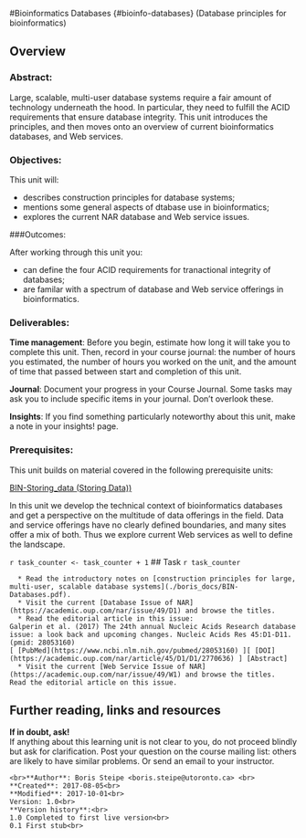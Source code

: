 #Bioinformatics Databases {#bioinfo-databases}
(Database principles for bioinformatics)

## Overview
### Abstract:
Large, scalable, multi-user database systems require a fair amount of technology underneath the hood. In particular, they need to fulfill the ACID requirements that ensure database integrity. This unit introduces the principles, and then moves onto an overview of current bioinformatics databases, and Web services.

### Objectives:

This unit will:
  
  * describes construction principles for database systems;
  * mentions some general aspects of dtabase use in bioinformatics;
  * explores the current NAR database and Web service issues.

###Outcomes:

After working through this unit you:

  * can define the four ACID requirements for tranactional integrity of databases;
  * are familar with a spectrum of database and Web service offerings in bioinformatics.

### Deliverables:
**Time management**: Before you begin, estimate how long it will take you to complete this unit. Then, record in your course journal: the number of hours you estimated, the number of hours you worked on the unit, and the amount of time that passed between start and completion of this unit.

**Journal**: Document your progress in your Course Journal. Some tasks may ask you to include specific items in your journal. Don't overlook these.

**Insights**: If you find something particularly noteworthy about this unit, make a note in your insights! page.

### Prerequisites:

This unit builds on material covered in the following prerequisite units:

[BIN-Storing_data (Storing Data))](#storing-data)

In this unit we develop the technical context of bioinformatics databases and get a perspective on the multitude of data offerings in the field. Data and service offerings have no clearly defined boundaries, and many sites offer a mix of both. Thus we explore current Web services as well to define the landscape.

`r task_counter <- task_counter + 1`
## Task `r task_counter`

```block

  * Read the introductory notes on [construction principles for large, multi-user, scalable database systems](./boris_docs/BIN-Databases.pdf).
  * Visit the current [Database Issue of NAR](https://academic.oup.com/nar/issue/49/D1) and browse the titles.
  * Read the editorial article in this issue:
Galperin et al. (2017) The 24th annual Nucleic Acids Research database issue: a look back and upcoming changes. Nucleic Acids Res 45:D1-D11. (pmid: 28053160)
[ [PubMed](https://www.ncbi.nlm.nih.gov/pubmed/28053160) ][ [DOI](https://academic.oup.com/nar/article/45/D1/D1/2770636) ] [Abstract] 
  * Visit the current [Web Service Issue of NAR](https://academic.oup.com/nar/issue/49/W1) and browse the titles.
Read the editorial article on this issue.
```


## Further reading, links and resources
 

**If in doubt, ask!**<br>
If anything about this learning unit is not clear to you, do not proceed blindly but ask for clarification. Post your question on the course mailing list: others are likely to have similar problems. Or send an email to your instructor.

```block2
<br>**Author**: Boris Steipe <boris.steipe@utoronto.ca> <br>
**Created**: 2017-08-05<br>
**Modified**: 2017-10-01<br>
Version: 1.0<br>
**Version history**:<br>
1.0 Completed to first live version<br>
0.1 First stub<br>
``` 
